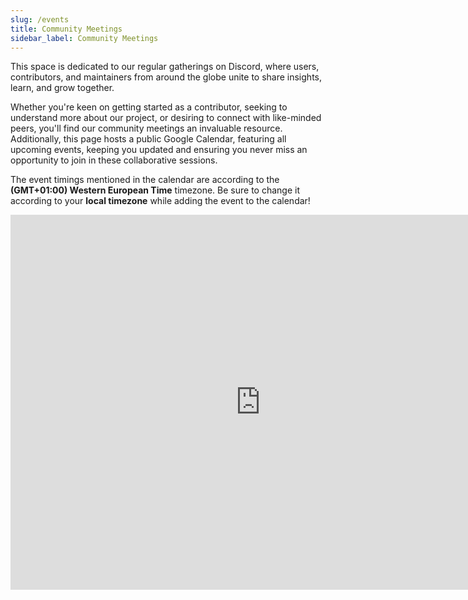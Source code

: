 ```yaml
---
slug: /events
title: Community Meetings
sidebar_label: Community Meetings
---
```


This space is dedicated to our regular gatherings on Discord, where users, contributors, and maintainers from around the globe unite to share insights, learn, and grow together.

Whether you're keen on getting started as a contributor, seeking to understand more about our project, or desiring to connect with like-minded peers, you'll find our community meetings an invaluable resource. Additionally, this page hosts a public Google Calendar, featuring all upcoming events, keeping you updated and ensuring you never miss an opportunity to join in these collaborative sessions.

<Info> The event timings mentioned in the calendar are according to the **(GMT+01:00) Western European Time** timezone. Be sure to change it according to your **local timezone** while adding the event to the calendar! </Info>

<iframe className="tailwind styles absolute top-0 left-0 w-full h-full rounded-2xl" src="https://calendar.google.com/calendar/embed?src=d7546d80fed8e35d769785a3cbe8849ef8fded7ccbebd170eadb474c99a950fb%40group.calendar.google.com&ctz=Europe%2FParis" width="800" height="600" frameborder="0" scrolling="no"/>

---

<Tip> Make sure to subscribe to the calendar to make sure you are clued in to all the upcoming live workshops and AMA sessions too! </Tip>